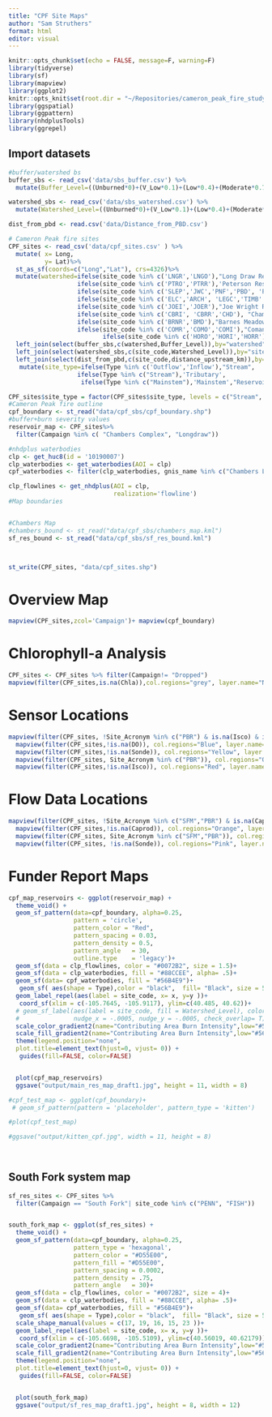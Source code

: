 ```yaml
---
title: "CPF Site Maps"
author: "Sam Struthers"
format: html
editor: visual
---
```


```r
knitr::opts_chunk$set(echo = FALSE, message=F, warning=F)
library(tidyverse)
library(sf)
library(mapview)
library(ggplot2)
knitr::opts_knit$set(root.dir = "~/Repositories/cameron_peak_fire_study")
library(ggspatial)
library(ggpattern)
library(nhdplusTools)
library(ggrepel)
```

## Import datasets

```r
#buffer/watershed bs
buffer_sbs <- read_csv('data/sbs_buffer.csv') %>%
  mutate(Buffer_Level=((Unburned*0)+(V_Low*0.1)+(Low*0.4)+(Moderate*0.7)+(High*1))/(Unburned+V_Low+Low+Moderate+High))

watershed_sbs <- read_csv('data/sbs_watershed.csv') %>%
  mutate(Watershed_Level=((Unburned*0)+(V_Low*0.1)+(Low*0.4)+(Moderate*0.7)+(High*1))/(Unburned+V_Low+Low+Moderate+High))

dist_from_pbd <- read.csv('data/Distance_from_PBD.csv')

# Cameron Peak fire sites
CPF_sites <- read_csv('data/cpf_sites.csv' ) %>%
  mutate( x= Long, 
          y= Lat)%>%
  st_as_sf(coords=c("Long","Lat"), crs=4326)%>%
  mutate(watershed=ifelse(site_code %in% c('LNGR','LNGO'),"Long Draw Reservoir",
                   ifelse(site_code %in% c('PTRO','PTRR'),'Peterson Reservoir',
                   ifelse(site_code %in% c('SLEP','JWC','PNF','PBD', 'PJW','PBR', 'SFM','PSF' ),'CLP Mainstem Canyon',
                   ifelse(site_code %in% c('ELC','ARCH', 'LEGC','TIMB' ),'CLP Mainstem Fort Collins',
                   ifelse(site_code %in% c('JOEI','JOER'),"Joe Wright Reservoir",
                   ifelse(site_code %in% c('CBRI', 'CBRR','CHD'), "Chambers Reservoir",
                   ifelse(site_code %in% c('BRNR','BMD'),"Barnes Meadow Reservoir",
                   ifelse(site_code %in% c('COMR','COMO','COMI'),"Comanche Reservoir",
                          ifelse(site_code %in% c('HORO','HORI','HORR'),"Hourglass Reservoir","CLP Tributary" ))))))))))%>%
  left_join(select(buffer_sbs,c(watershed,Buffer_Level)),by="watershed") %>%
  left_join(select(watershed_sbs,c(site_code,Watershed_Level)),by="site_code")%>%
  left_join(select(dist_from_pbd,c(site_code,distance_upstream_km)),by="site_code")%>%
   mutate(site_type=ifelse(Type %in% c('Outflow','Inflow'),"Stream",
                   ifelse(Type %in% c("Stream"),'Tributary',
                    ifelse(Type %in% c("Mainstem"),'Mainstem',"Reservoir"))))

CPF_sites$site_type = factor(CPF_sites$site_type, levels = c("Stream", "Reservoir", "Tributary", "Mainstem"))
#Cameron Peak fire outline
cpf_boundary <- st_read("data/cpf_sbs/cpf_boundary.shp")
#buffer+burn severity values
reservoir_map <- CPF_sites%>%
  filter(Campaign %in% c( "Chambers Complex", "Longdraw"))

#nhdplus waterbodies
clp <- get_huc8(id = '10190007')
clp_waterbodies <- get_waterbodies(AOI = clp)
cpf_waterbodies <- filter(clp_waterbodies, gnis_name %in% c("Chambers Lake", "Peterson Lake", "Barnes Meadow Reservoir","Long Draw Reservoir", "Joe Wright Reservoir", "Comanche Reservoir", "Hourglass Reservoir"))

clp_flowlines <- get_nhdplus(AOI = clp, 
                             realization='flowline')
#Map boundaries 


#Chambers Map
#chambers_bound <- st_read("data/cpf_sbs/chambers_map.kml")
sf_res_bound <- st_read("data/cpf_sbs/sf_res_bound.kml")



st_write(CPF_sites, "data/cpf_sites.shp")
```

# Overview Map

```r


mapview(CPF_sites,zcol='Campaign')+ mapview(cpf_boundary)
```

# Chlorophyll-a Analysis

```r
CPF_sites <- CPF_sites %>% filter(Campaign!= "Dropped")
mapview(filter(CPF_sites,is.na(Chla)),col.regions="grey", layer.name="None") + mapview(filter(CPF_sites,!is.na(Chla)),zcol="Grab_Frequency", layer.name="Frequency") 
```

# Sensor Locations

```r
mapview(filter(CPF_sites, !Site_Acronym %in% c("PBR") & is.na(Isco) & is.na(DO) & is.na(Sonde)), col.regions="grey", layer.name="None") +
  mapview(filter(CPF_sites,!is.na(DO)), col.regions="Blue", layer.name="miniDOT") +
  mapview(filter(CPF_sites,!is.na(Sonde)), col.regions="Yellow", layer.name="AquaTROLL Sonde") +
  mapview(filter(CPF_sites, Site_Acronym %in% c("PBR")), col.regions="Orange", layer.name="FCW Sonde") +
  mapview(filter(CPF_sites,!is.na(Isco)), col.regions="Red", layer.name="Isco")
```

# Flow Data Locations

```r
mapview(filter(CPF_sites, !Site_Acronym %in% c("SFM","PBR") & is.na(Caprod)), col.regions="grey", layer.name="None") +
  mapview(filter(CPF_sites,!is.na(Caprod)), col.regions="Orange", layer.name="Caprod") +
  mapview(filter(CPF_sites, Site_Acronym %in% c("SFM","PBR")), col.regions="Yellow", layer.name="FCW PT Location") +
  mapview(filter(CPF_sites, !is.na(Sonde)), col.regions="Pink", layer.name="AquaTROLL Sonde")
```

# Funder Report Maps

```r

cpf_map_reservoirs <- ggplot(reservoir_map) +
  theme_void() +
  geom_sf_pattern(data=cpf_boundary, alpha=0.25,
                  pattern = 'circle', 
                  pattern_color = "Red", 
                  pattern_spacing = 0.03, 
                  pattern_density = 0.5,
                  pattern_angle   = 30,
                  outline.type    = 'legacy')+
  geom_sf(data = clp_flowlines, color = "#0072B2", size = 1.5)+
  geom_sf(data = clp_waterbodies, fill = "#88CCEE", alpha= .5)+
  geom_sf(data= cpf_waterbodies, fill = "#56B4E9")+
   geom_sf( aes(shape = Type),color = "black",  fill= "Black", size = 5)+
  geom_label_repel(aes(label = site_code, x= x, y=y ))+
   coord_sf(xlim = c(-105.7645, -105.9117), ylim=c(40.485, 40.62))+
  # geom_sf_label(aes(label = site_code, fill = Watershed_Level), color = "black",
  #               nudge_x = -.0005, nudge_y = -.0005, check_overlap= T)+
  scale_color_gradient2(name="Contributing Area Burn Intensity",low="#56B4E9", mid="#F0E442", high="#D55E00", guide="colourbar", midpoint=0.225, limits=c(0,0.45576),)+
  scale_fill_gradient2(name="Contributing Area Burn Intensity",low="#56B4E9", mid="#F0E442", high="#D55E00", guide="colourbar", midpoint=0.225, limits=c(0,0.45576),)+
  theme(legend.position="none",
  plot.title=element_text(hjust=0, vjust= 0)) +
   guides(fill=FALSE, color=FALSE) 


  plot(cpf_map_reservoirs)
  ggsave("output/main_res_map_draft1.jpg", height = 11, width = 8)

#cpf_test_map <- ggplot(cpf_boundary)+
 # geom_sf_pattern(pattern = 'placeholder', pattern_type = 'kitten')

#plot(cpf_test_map)

#ggsave("output/kitten_cpf.jpg", width = 11, height = 8)
  
  
```

## South Fork system map

```r
sf_res_sites <- CPF_sites %>%
  filter(Campaign == "South Fork"| site_code %in% c("PENN", "FISH"))


south_fork_map <- ggplot(sf_res_sites) +
  theme_void() +
  geom_sf_pattern(data=cpf_boundary, alpha=0.25,
                  pattern_type = 'hexagonal', 
                  pattern_color = "#D55E00",
                  pattern_fill = "#D55E00",
                  pattern_spacing = 0.0002, 
                  pattern_density = .75,
                  pattern_angle   = 30)+
  geom_sf(data = clp_flowlines, color = "#0072B2", size = 4)+
  geom_sf(data = clp_waterbodies, fill = "#88CCEE", alpha= .5)+
  geom_sf(data= cpf_waterbodies, fill = "#56B4E9")+
   geom_sf( aes(shape = Type),color = "black",  fill= "Black", size = 5)+
  scale_shape_manual(values = c(17, 19, 16, 15, 23 ))+
  geom_label_repel(aes(label = site_code, x= x, y=y ))+
   coord_sf(xlim = c(-105.6698, -105.5109), ylim=c(40.56019, 40.62179))+
  scale_color_gradient2(name="Contributing Area Burn Intensity",low="#56B4E9", mid="#F0E442", high="#D55E00", guide="colourbar", midpoint=0.225, limits=c(0,0.45576),)+
  scale_fill_gradient2(name="Contributing Area Burn Intensity",low="#56B4E9", mid="#F0E442", high="#D55E00", guide="colourbar", midpoint=0.225, limits=c(0,0.45576),)+
  theme(legend.position="none",
  plot.title=element_text(hjust=0, vjust= 0)) +
   guides(fill=FALSE, color=FALSE) 


  plot(south_fork_map)
  ggsave("output/sf_res_map_draft1.jpg", height = 8, width = 12)


```
